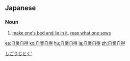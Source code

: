 ==Japanese==
{{ja-kanjitab|じ|ごう|じ|とく|yomi=on}}

===Noun===
{{ja-noun|じごうじとく}}

# {{lb|ja|idiomatic|sort=しごうじとく'}} [[make one's bed and lie in it]], [[reap what one sows]]

[[Category:Yojijukugo|しごうじとく']]

[[es:自業自得]]
[[ko:自業自得]]
[[hu:自業自得]]
[[ja:自業自得]]
[[zh:自業自得]]